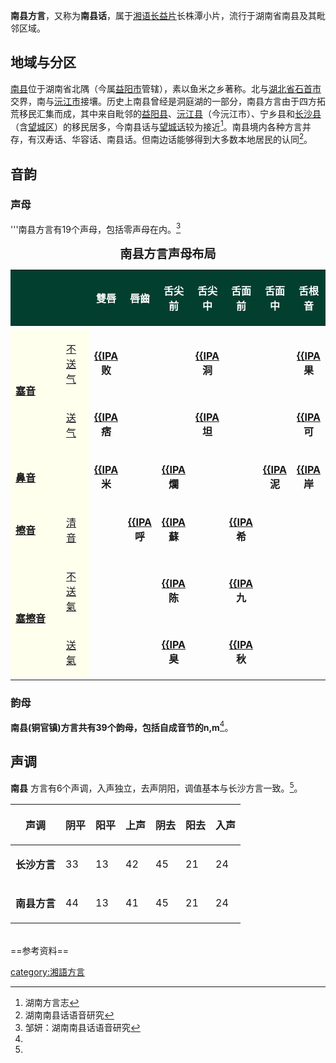 '''南县方言'''，又称为'''南县话'''，属于[[湘语|湘语]][[长益片|长益片]]长株潭小片，流行于湖南省南县及其毗邻区域。
== 地域与分区 ==
[[南县|南县]]位于湖南省北隅（今属[[益阳市|益阳市]]管辖），素以鱼米之乡著称。北与[[湖北省|湖北省]][[石首市|石首市]]交界，南与[[沅江市|沅江市]]接壤。历史上南县曾经是洞庭湖的一部分，南县方言由于四方拓荒移民汇集而成，其中来自毗邻的[[益阳县|益阳县]]、[[沅江市|沅江县]]（今沅江市）、宁乡县和[[长沙县|长沙县]]（含[[望城区|望城区]]）的移民居多，今南县话与[[望城话|望城话]]较为接近<ref>湖南方言志</ref>。南县境内各种方言并存，有汉寿话、华容话、南县话。但南边话能够得到大多数本地居民的认同<ref>湖南南县话语音研究</ref>。

== 音韵 ==
=== 声母 ===
'''南县方言有19个声母，包括零声母在内。<ref name="#1"> 邹妍：湖南南县话语音研究</ref>
{| class="wikitable" border="1" cellpadding="5" cellspacing="0" align="center" style="background:#F6FFFF; color:black"
|+ <span style="font-size:larger;">'''南县方言声母布局'''</span>
|-
! style="background:#033F2F; color:white" colspan=2 |
! style="background:#033F2F; color:white" width="10%" |'''雙唇'''
! style="background:#033F2F; color:white" width="10%" |'''唇齒'''
! style="background:#033F2F; color:white" width="10%" |'''舌尖前'''
! style="background:#033F2F; color:white" width="10%" |'''舌尖中'''
! style="background:#033F2F; color:white" width="10%" |'''舌面前'''
! style="background:#033F2F; color:white" width="10%" |'''舌面中'''
! style="background:#033F2F; color:white" width="10%" |'''舌根音'''
! style="background:#033F2F; color:white" width="10%" |'''喉'''
|-
|
|-
! style="background:#FFFFEE; color:black" rowspan=2 | '''[[塞音|塞音]]'''
! style="background:#FFFFEE; color:black" | [[送气|不送气]]
| align="center" | '''[[清雙唇塞音|{{IPA]]<br />败'''
|
|
| align="center" | '''[[清齒齦塞音|{{IPA]]<br />洞'''
|
|
| align="center" | '''[[清軟顎塞音|{{IPA]]<br />果'''
| align="center" | '''{{link-en|{{IPA|Ø}}|Zero (linguistics)}}<br />熱'''
|-
! style="background:#FFFFEE; color:black" | [[送气|送气]]
| align="center" | '''[[清雙唇塞音|{{IPA]]<br />痞'''
|
|
| align="center" | '''[[清齒齦塞音|{{IPA]]<br />坦'''
|
|
| align="center" | '''[[清軟顎塞音|{{IPA]]<br />可'''
|
|-
! style="background:#FFFFEE; color:black" colspan=2 | '''[[鼻音_(辅音)|鼻音]]'''
| align="center" | '''[[双唇鼻音|{{IPA]]<br />米'''
|
| align="center" | '''[[齒齦鼻音|{{IPA]]<br />爛'''
|
|
| align="center" | '''[[齦齶音|{{IPA]]<br />泥'''
| align="center" | '''[[軟顎鼻音|{{IPA]]<br />岸'''
|
|-
! style="background:#FFFFEE; color:black" rowspan=1 | '''[[擦音|擦音]]'''
! style="background:#FFFFEE; color:black" | [[清音|清音]]
| 
| align="center" | '''[[清唇齒擦音|{{IPA]]<br />呼'''
| align="center" | '''[[清齒齦擦音|{{IPA]]<br />蘇'''
| 
| align="center" | '''[[清齦顎擦音|{{IPA]]<br />希'''
| 
|
| align="center" | '''[[清軟顎擦音|{{IPA]]<br />風'''
|-
! style="background:#FFFFEE; color:black" rowspan=2 | '''[[塞擦音|塞擦音]]'''
! style="background:#FFFFEE; color:black" | [[不送氣|不送氣]]
|
|
| align="center" | '''[[清齒齦塞擦音|{{IPA]]<br />陈'''
|
| align="center" | '''[[不送氣舌面清塞擦音|{{IPA]]<br />九'''
| 
|
|
|-
! style="background:#FFFFEE; color:black" | [[送氣|送氣]]
|
|
| align="center" | '''[[清齒齦塞擦音|{{IPA]]<br />臭'''
|
| align="center" | '''[[送氣舌面清塞擦音|{{IPA]]<br />秋'''
| 
|
|
|}

=== 韵母 ===
'''南县(铜官镇)方言共有39个韵母，包括自成音节的n,m'''<ref name="#1"/>。
== 声调 ==
'''南县''' 方言有6个声调，入声独立，去声阴阳，调值基本与长沙方言一致。<ref name="#1"/>。
{| class="wikitable" width="50%" align="center"
|-
! 声调 !! 阴平 !! 阳平 !! 上声 !! 阴去 !! 阳去 !! 入声
|-
|''' 长沙方言''' || 33 || 13 || 42 || 45 || 21 || 24
|-
| '''南县方言''' || 44 || 13 || 41 || 45 || 21 || 24
|}
<br>
==参考资料==
{{湘语}}
{{reflist|2}}

[[category:湘語方言|category:湘語方言]]